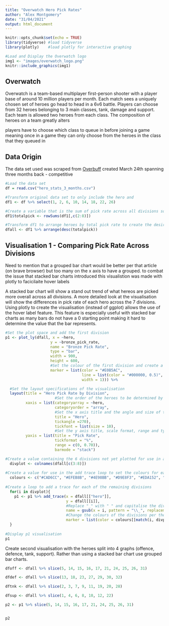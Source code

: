 ---
title: "Overwatch Hero Pick Rates"
author: "Alex Montgomery"
date: "31/04/2021"
output: html_document
---

```{r setup, include=FALSE}
knitr::opts_chunk$set(echo = TRUE)
library(tidyverse) #load tidyverse
library(plotly)    #load plotly for interactive graphing
```

```{r out.width = "50%", fig.align = "center", echo=FALSE}
#Load and Display the Overwatch logo
img1 <- "images/overwatch_logo.png"
knitr::include_graphics(img1)
```

## Overwatch
Overwatch is a team-based multiplayer first-person shooter with a player base of around 10 million players per month. Each match sees a uniquely chosen set of heroes go head to head in a 6v6 battle. Players can choose from 32 heroes belonging to 3 main classes, tank, damage and support. Each team is allowed two heroes from each class. 
The composition of heroes on a team greatly alters 

players have to choose which class to queue in before joining a game meaning once in a game they can only choose from the heroes in the class that they queued in 

## Data Origin
The data set used was scraped from [Overbuff](https://www.overbuff.com/heroes) created March 24th spanning three months back - competitive 

```{r load data, echo=TRUE, warning=FALSE, include=TRUE}
#Load the data set
df = read.csv("hero_stats_3_months.csv")
```

```{r clean data, echo=TRUE, warning=FALSE, include=TRUE}
#Transform original data set to only include the hero and 
df1 <- df %>% select(1, 2, 6, 10, 14, 18, 22, 26)

#Create a variable that is the sum of pick rate across all divisions so that visualisaion 1 can be ordered as desired
df1$totalpick <- rowSums(df1[,c(2:8)])

#Transform df1 to arrange heroes by total pick rate to create the desired order in the visualisation (adding traces in a loop overrides the 'reorder' function in plotly)
dfall <- df1 %>% arrange(desc(totalpick))
```

## Visualisation 1 - Comparing Pick Rate Across Divisions

Need to mention that a grouped bar chart would be better per that article (on brave browser) but too many on the x axis to have a grouped. to combat the issue that stacked bar charts introduced this visualistion was made with plotly to facicilaite hover labels 

A stacked bar chart will show a stand out trend of what hereos are picked more overall across all divisions. A more detailed look at the visualisation will show the differences in pick rate of each hero across the 7 divisions. Using plotly to create the visualisation (instead of ggplot) allows the use of the hover label feature. This feature is especially useful with stacked bar charts as many bars do not have a 0 starting point making it hard to determine the value that the bar represents.

```{r create visualisation, echo=TRUE, warning=FALSE, include=TRUE}


#Set the plot space and add the first division
p1 <- plot_ly(dfall, x = ~hero,
                    y = ~bronze_pick_rate, 
                    name = "Bronze Pick Rate",
                    type = "bar", 
                    width = 900,
                    height = 600,
                    #Set the colour of the first division and create a black line around each bar
                    marker = list(color = "#E0B5AC",
                                  line = list(color = "#000000, 0.5)",
                                  width = 1))) %>%

  #Set the layout specifications of the visualisation
  layout(title = "Hero Pick Rate by Division",
                      #Set the order of the heroes to be determined by the order they appear in the dataset
         xaxis = list(categoryarray = ~hero, 
                      categoryorder = "array",
                      #Set the x axis title and the angle and size of the labels for each hero
                      title = "Hero",
                      tickangle =270),
                      tickfont = list(size = 10),
                      #Set the y axis title, scale format, range and type of bar chart
         yaxis = list(title = "Pick Rate", 
                      tickformat = "%",
                      range = c(0, 0.70)),
                      barmode = "stack")

#Create a value containing the 6 divisions not yet plotted for use in a for loop
  divplot <- colnames(dfall[c(3:8)])
  
#Create a value for use in the add trace loop to set the colours for each division (colours match the exact hex codes that Overbuff assigned to each division)
  colours <- c("#CAD6CC", "#EFEB8B", "#4E98BB", "#D9E8F3", "#EDA152", "#FEE072")
    
#Create a loop to add a trace for each of the remaining divisions
  for(i in divplot){
    p1 <- p1 %>% add_trace(x = dfall[["hero"]], 
                           y = dfall[[i]],
                           #Replace "_" with " " and capitalise the division titles
                           name = gsub(x = i, pattern = "\\_", replacement = " ") %>% str_to_title(i),
                           #Change the colours of the divisions per the "colours" variable previously created
                           marker = list(color = colours[[match(i, divplot)]]))
  }
  
#Display p1 visualisation  
p1
```

Create second visualisation with the heroes split into 4 graphs (offence, defence, tank, support). Rather than using a stacked bar chart use grouped bar charts.

```{r create visualisation, echo=TRUE, warning=FALSE, include=TRUE}
dfoff <- dfall %>% slice(5, 14, 15, 16, 17, 21, 24, 25, 26, 31)

dfdef <- dfall %>% slice(13, 18, 23, 27, 29, 30, 32)

dftnk <- dfall %>% slice(2, 3, 7, 9, 11, 19, 20, 28)

dfsup <- dfall %>% slice(1, 4, 6, 8, 10, 12, 22)

p2 <- p1 %>% slice(5, 14, 15, 16, 17, 21, 24, 25, 26, 31)


p2


```